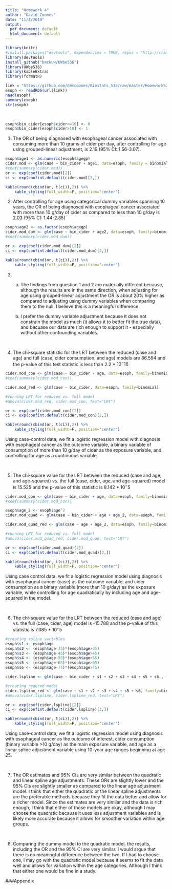 ```yaml
---
title: "Homework 4"
author: "David Coomes"
date: "11/4/2019"
output:
  pdf_document: default
  html_document: default
---
```


```r

library(knitr)
#install.packages("devtools", dependencies = TRUE, repos = "http://cran.us.r-project.org")
library(devtools)
install_github("bmckuw/UWbe536") 
library(UWbe536) 
library(kableExtra)
library(formatR)

```


```r

link = "https://github.com/dmccoomes/Biostats_536/raw/master/Homework%204/esophcts.rds"
esoph <- readRDS(url(link))
head(esoph)
summary(esoph)
str(esoph)

```


<br>

```r

esoph$bin_cider[esoph$cider<=10] <- 0
esoph$bin_cider[esoph$cider>10] <- 1

```

1. The OR of being diagnosed with esophageal cancer associated with consuming more than 10 grams of cider per day, after controlling for age using grouped-linear adjustment, is 2.19 (95% CI: 1.56-3.07).


```r

esoph$age1 <- as.numeric(esoph$agegp)
cider.mod <- glm(case ~ bin_cider + age1, data=esoph, family = binomial)
#coef(summary(cider.mod))
or <- exp(coef(cider.mod)[2])
ci <- exp(confint.default(cider.mod)[2,])

kable(round(cbind(or, t(ci)),2)) %>%
    kable_styling(full_width=F, position="center")


```


2. After controlling for age using categorical dummy variables spanning 10 years, the OR of being diagnosed with esophageal cancer associated with more than 10 g/day of cider as compared to less than 10 g/day is 2.03 (95% CI: 1.44-2.85)


```r

esoph$age2 <- as.factor(esoph$agegp)
cider.mod_dum <- glm(case ~ bin_cider + age2, data=esoph, family=binomial)
#coef(summary(cider.mod_dum))

or <- exp(coef(cider.mod_dum)[2])
ci <- exp(confint.default(cider.mod_dum)[2,])

kable(round(cbind(or, t(ci)),2)) %>%
    kable_styling(full_width=F, position="center")


```


3. (a) The findings from question 1 and 2 are materially different because, although the results are in the same direction, when adjusting for age using grouped-linear adjustment the OR is about 20% higher as compared to adjusting using dummy variables when comparing them to the null. I believe this is a meaningful difference. 

    (b) I prefer the dummy variable adjustment because it does not constrain the model as much (it allows it to better fit the true data), and becuase our data are rich enough to support it - especially without other confounding variables.

<br>    
    
4. The chi-square statistic for the LRT between the reduced (case and age) and full (case, cider consumption, and age) models are 86.594 and the p-value of this test statistic is less than 2.2 * $10^-16$

```r

cider.mod_con <- glm(case ~ bin_cider + age, data=esoph, family=binomial)
#coef(summary(cider.mod_con))

cider.mod_red <- glm(case ~ bin_cider, data=esoph, family=binomial)

#running LRT for reduced vs. full model
#anova(cider.mod_red, cider.mod_con, test="LRT")

or <- exp(coef(cider.mod_con)[2])
ci <- exp(confint.default(cider.mod_con)[2,])

kable(round(cbind(or, t(ci)),2)) %>%
    kable_styling(full_width=F, position="center")


```

Using case-control data, we fit a logistic regression model with diagnosis with esophageal cancer as the outcome variable, a binary variable of consumption of more than 10 g/day of cider as the exposure variable, and controlling for age as a continuous variable. 


<br>

5. The chi-square value for the LRT between the reduced (case and age, and age-squared) vs. the full (case, cider, age, and age-squared) model is 15.525 and the p-value of this statistic is 8.142 * $10^-5$
 
```r

cider.mod_con <- glm(case ~ bin_cider + age, data=esoph, family=binomial)
#coef(summary(cider.mod_con))

esoph$age_2 <- esoph$age^2
cider.mod_quad <- glm(case ~ bin_cider + age + age_2, data=esoph, family=binomial)

cider.mod_quad_red <- glm(case ~ age + age_2, data=esoph, family=binomial)

#running LRT for reduced vs. full model
#anova(cider.mod_quad_red, cider.mod_quad, test="LRT")

or <- exp(coef(cider.mod_quad)[2])
ci <- exp(confint.default(cider.mod_quad)[2,])

kable(round(cbind(or, t(ci)),2)) %>%
    kable_styling(full_width=F, position="center")


```

Using case control data, we fit a logistic regression model using diagnosis with esophageal cancer (case) as the outcome variable, and cider consumption as a binary variable (more than 10 g/day) as the exposure variable, while controlling for age quadratically by including age and age-squared in the model.

<br>

6. The chi-square value for the LRT between the reduced (case and age) vs. the full (case, cider, age) model is -15.788 and the p-value of this statistic is 7.085 * $10^-5$

```r

#creating spline variables
esoph$s1 <- esoph$age
esoph$s2 <- (esoph$age-35)*(esoph$age>35)
esoph$s3 <- (esoph$age-45)*(esoph$age>45)
esoph$s4 <- (esoph$age-55)*(esoph$age>55)
esoph$s5 <- (esoph$age-65)*(esoph$age>65)
esoph$s6 <- (esoph$age-75)*(esoph$age>75)

cider.lspline <- glm(case ~ bin_cider + s1 + s2 + s3 + s4 + s5 + s6 , family=binomial, data=esoph)

#creating reduced model
cider.lspline_red <- glm(case ~ s1 + s2 + s3 + s4 + s5 + s6, family=binomial, data=esoph)
#anova(cider.lspline, cider.lspline_red, test="LRT")

or <- exp(coef(cider.lspline)[2])
ci <- exp(confint.default(cider.lspline)[2,])

kable(round(cbind(or, t(ci)),2)) %>%
    kable_styling(full_width=F, position="center")


```

Using case-control data, we fit a logistic regression model using diagnosis with esophageal cancer as the outcome of interest, cider consumption (binary variable >10 g/day) as the main exposure variable, and age as a linear spline adjustment variable using 10-year age ranges beginning at age 25. 

<br>

7. The OR estimates and 95% CIs are very similar between the quadratic and linear spline age adjustments. These ORs are slightly lower and the 95% CIs are slightly smaller as compared to the linear age adjustment model. I think that either the quadratic or the linear spline adjustments are the preferable methods becuase they fit the data better and allow for a richer model. Since the estimates are very similar and the data is rich enough, I think that either of those models are okay, although I may choose the quadratic because it uses less adjustment variables and is likely more accurate because it allows for smoother variation within age groups.

<br>

8. Comparing the dummy model to the quadratic model, the results, including the OR and the 95% CI are very similar. I would argue that there is no meaningful difference between the two. If I had to choose one, I may go with the quadratic model because it seems to fit the data well and allows for variation within the age categories. Although I think that either one would be fine in a study. 


###Appendix

```r

```

 
